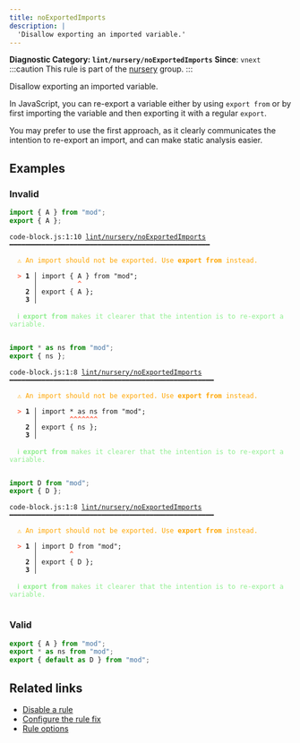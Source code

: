 ```yaml
---
title: noExportedImports
description: |
  'Disallow exporting an imported variable.'
---
```


**Diagnostic Category: `lint/nursery/noExportedImports`**
<Tabs>
<TabItem label="JavaScript (and super languages)" icon="seti:javascript">
**Since**: `vnext`
:::caution
This rule is part of the [nursery](/linter/rules/#nursery) group.
:::

Disallow exporting an imported variable.

In JavaScript, you can re-export a variable either by using `export from` or
by first importing the variable and then exporting it with a regular `export`.

You may prefer to use the first approach, as it clearly communicates the intention
to re-export an import, and can make static analysis easier.

## Examples

### Invalid

```js
import { A } from "mod";
export { A };
```

<pre class="language-text"><code class="language-text">code-block.js:1:10 <a href="https://biomejs.dev/linter/rules/no-exported-imports">lint/nursery/noExportedImports</a> ━━━━━━━━━━━━━━━━━━━━━━━━━━━━━━━━━━━━━━━━━━━━━━━━━━<br /><br /><strong><span style="color: Orange;">  </span></strong><strong><span style="color: Orange;">⚠</span></strong> <span style="color: Orange;">An import should not be exported. Use </span><span style="color: Orange;"><strong>export from</strong></span><span style="color: Orange;"> instead.</span><br />  <br /><strong><span style="color: Tomato;">  </span></strong><strong><span style="color: Tomato;">&gt;</span></strong> <strong>1 │ </strong>import &#123; A &#125; from &quot;mod&quot;;<br />   <strong>   │ </strong>         <strong><span style="color: Tomato;">^</span></strong><br />    <strong>2 │ </strong>export &#123; A &#125;;<br />    <strong>3 │ </strong><br />  <br /><strong><span style="color: lightgreen;">  </span></strong><strong><span style="color: lightgreen;">ℹ</span></strong> <span style="color: lightgreen;"><strong>export from</strong></span><span style="color: lightgreen;"> makes it clearer that the intention is to re-export a variable.</span><br />  <br /></code></pre>

```js
import * as ns from "mod";
export { ns };
```

<pre class="language-text"><code class="language-text">code-block.js:1:8 <a href="https://biomejs.dev/linter/rules/no-exported-imports">lint/nursery/noExportedImports</a> ━━━━━━━━━━━━━━━━━━━━━━━━━━━━━━━━━━━━━━━━━━━━━━━━━━━<br /><br /><strong><span style="color: Orange;">  </span></strong><strong><span style="color: Orange;">⚠</span></strong> <span style="color: Orange;">An import should not be exported. Use </span><span style="color: Orange;"><strong>export from</strong></span><span style="color: Orange;"> instead.</span><br />  <br /><strong><span style="color: Tomato;">  </span></strong><strong><span style="color: Tomato;">&gt;</span></strong> <strong>1 │ </strong>import * as ns from &quot;mod&quot;;<br />   <strong>   │ </strong>       <strong><span style="color: Tomato;">^</span></strong><strong><span style="color: Tomato;">^</span></strong><strong><span style="color: Tomato;">^</span></strong><strong><span style="color: Tomato;">^</span></strong><strong><span style="color: Tomato;">^</span></strong><strong><span style="color: Tomato;">^</span></strong><strong><span style="color: Tomato;">^</span></strong><br />    <strong>2 │ </strong>export &#123; ns &#125;;<br />    <strong>3 │ </strong><br />  <br /><strong><span style="color: lightgreen;">  </span></strong><strong><span style="color: lightgreen;">ℹ</span></strong> <span style="color: lightgreen;"><strong>export from</strong></span><span style="color: lightgreen;"> makes it clearer that the intention is to re-export a variable.</span><br />  <br /></code></pre>

```js
import D from "mod";
export { D };
```

<pre class="language-text"><code class="language-text">code-block.js:1:8 <a href="https://biomejs.dev/linter/rules/no-exported-imports">lint/nursery/noExportedImports</a> ━━━━━━━━━━━━━━━━━━━━━━━━━━━━━━━━━━━━━━━━━━━━━━━━━━━<br /><br /><strong><span style="color: Orange;">  </span></strong><strong><span style="color: Orange;">⚠</span></strong> <span style="color: Orange;">An import should not be exported. Use </span><span style="color: Orange;"><strong>export from</strong></span><span style="color: Orange;"> instead.</span><br />  <br /><strong><span style="color: Tomato;">  </span></strong><strong><span style="color: Tomato;">&gt;</span></strong> <strong>1 │ </strong>import D from &quot;mod&quot;;<br />   <strong>   │ </strong>       <strong><span style="color: Tomato;">^</span></strong><br />    <strong>2 │ </strong>export &#123; D &#125;;<br />    <strong>3 │ </strong><br />  <br /><strong><span style="color: lightgreen;">  </span></strong><strong><span style="color: lightgreen;">ℹ</span></strong> <span style="color: lightgreen;"><strong>export from</strong></span><span style="color: lightgreen;"> makes it clearer that the intention is to re-export a variable.</span><br />  <br /></code></pre>

### Valid

```js
export { A } from "mod";
export * as ns from "mod";
export { default as D } from "mod";
```

## Related links

- [Disable a rule](/linter/#disable-a-lint-rule)
- [Configure the rule fix](/linter#configure-the-rule-fix)
- [Rule options](/linter/#rule-options)

</TabItem>
</Tabs>

